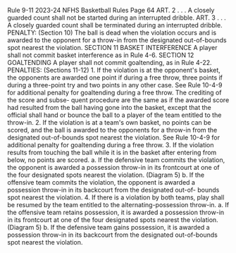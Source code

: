 Rule 9-11 2023-24 NFHS Basketball Rules Page 64 ART. 2 . . . A closely guarded count shall not be started during an interrupted dribble. ART. 3 . . . A closely guarded count shall be terminated during an interrupted dribble. PENALTY: (Section 10) The ball is dead when the violation occurs and is awarded to the opponent for a throw-in from the designated out-of-bounds spot nearest the violation. SECTION 11 BASKET INTERFERENCE A player shall not commit basket interference as in Rule 4-6. SECTION 12 GOALTENDING A player shall not commit goaltending, as in Rule 4-22. PENALTIES: (Sections 11-12) 1. If the violation is at the opponent's basket, the opponents are awarded one point if during a free throw, three points if during a three-point try and two points in any other case. See Rule 10-4-9 for additional penalty for goaltending during a free throw. The crediting of the score and subse- quent procedure are the same as if the awarded score had resulted from the ball having gone into the basket, except that the official shall hand or bounce the ball to a player of the team entitled to the throw-in. 2. If the violation is at a team's own basket, no points can be scored, and the ball is awarded to the opponents for a throw-in from the designated out-of-bounds spot nearest the violation. See Rule 10-4-9 for additional penalty for goaltending during a free throw. 3. If the violation results from touching the ball while it is in the basket after entering from below, no points are scored. a. If the defensive team commits the violation, the opponent is awarded a possession throw-in in its frontcourt at one of the four designated spots nearest the violation. (Diagram 5) b. If the offensive team commits the violation, the opponent is awarded a possession throw-in in its backcourt from the designated out-of- bounds spot nearest the violation. 4. If there is a violation by both teams, play shall be resumed by the team entitled to the alternating-possession throw-in. a. If the offensive team retains possession, it is awarded a possession throw-in in its frontcourt at one of the four designated spots nearest the violation. (Diagram 5) b. If the defensive team gains possession, it is awarded a possession throw-in in its backcourt from the designated out-of-bounds spot nearest the violation.